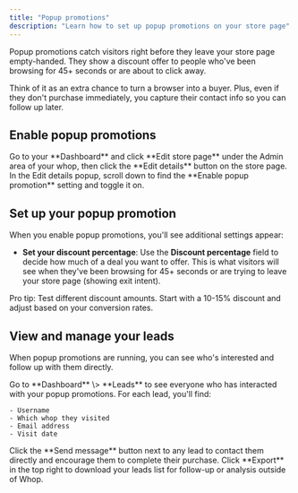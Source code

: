 ```yaml
---
title: "Popup promotions"
description: "Learn how to set up popup promotions on your store page"
---
```


Popup promotions catch visitors right before they leave your store page empty-handed. They show a discount offer to people who've been browsing for 45\+ seconds or are about to click away.

Think of it as an extra chance to turn a browser into a buyer. Plus, even if they don't purchase immediately, you capture their contact info so you can follow up later.

## Enable popup promotions

<Steps>
  <Step title="Access your store settings" titleSize="h3">
    Go to your **Dashboard** and click **Edit store page** under the Admin area of your whop, then click the **Edit details** button on the store page.
  </Step>
  <Step title="Turn on popup promotions" titleSize="h3">
    In the Edit details popup, scroll down to find the **Enable popup promotion** setting and toggle it on.
  </Step>
</Steps>

## Set up your popup promotion

When you enable popup promotions, you'll see additional settings appear:

- **Set your discount percentage**: Use the **Discount percentage** field to decide how much of a deal you want to offer. This is what visitors will see when they've been browsing for 45\+ seconds or are trying to leave your store page (showing exit intent).

<Tip>
  Pro tip: Test different discount amounts. Start with a 10-15% discount and adjust based on your conversion rates.
</Tip>

## View and manage your leads

When popup promotions are running, you can see who's interested and follow up with them directly.

<Steps>
  <Step title="Check your leads" titleSize="h3">
    Go to **Dashboard** \> **Leads** to see everyone who has interacted with your popup promotions.
  </Step>
  <Step title="Review lead details" titleSize="h3">
    For each lead, you'll find:

    - Username
    - Which whop they visited
    - Email address
    - Visit date
  </Step>
  <Step title="Reach out to your leads" titleSize="h3">
    Click the **Send message** button next to any lead to contact them directly and encourage them to complete their purchase.
  </Step>
  <Step title="Export your data (optional)" titleSize="h3">
    Click **Export** in the top right to download your leads list for follow-up or analysis outside of Whop.
  </Step>
</Steps>